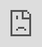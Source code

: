 # Work with Stress and Resilience

## Overview {.unnumbered}

In Unit 5, both stress and resilience will be explored in detail. While these may appear to be distinct topics, they are deeply interconnected. Stress is an inevitable part of life, arising from various external and internal pressures, while resilience is the capacity to adapt and bounce back from these challenges. The relationship between the two is significant: the more resilient we become, the better we are at managing stress. Although stress will always exist, a resilient individual can approach it differently, viewing obstacles as opportunities for growth rather than insurmountable difficulties. Resilience doesn’t eliminate stress, but it transforms the way we interact with it. With greater resilience, stressful situations are less likely to overwhelm us, and we develop healthier coping mechanisms. Instead of being paralyzed or drained by stress, resilience empowers us to stay grounded, think clearly, and respond effectively. Through building resilience, we gain the tools to reduce the impact of stress on our emotional, mental, and even physical well-being. In other words, by strengthening our resilience, we can significantly alter our experience of stress, making it less of a burden and more of a manageable part of our personal and professional lives.

### Topics {.unnumbered}

This unit is divided into the following topics:

1. Stress and Resilience
2. The Development of Stress and Resilience
3. Strategies for Dealing with Stress and Resilience

### Unit Learning Outcomes {.unnumbered}

When you have completed this unit you will be able to:

1. Identify some of the major researchers in the field of resilience and stress
2. Demonstrate and practice what wellness and thriving could look like
3. Describe the brain under stress and how resilience is built
4. Conceptualize a case dealing with stress and resilience
5. Practice the skill of validation as outlined in EFFT
6. Develop a preliminary treatment plan and know where to find resources and further specialized training

### Learning Activities {.unnumbered}

Here is a list of learning activities that will benefit you in completing this unit. You may find it useful for planning your work.

::: {.learning-activity}

1. Video and Read: The "Fathers" of Stress and Resilience
2. Read: Stress Management and Prevention, Chapter 1
3. Reflect (Optional): Stress
4. Video: What is Resilience?
5. Video: Daniel Siegel—Empathy and Resilience
6. Read: Stress Management and Prevention, Chapter 2
7. Video: An Illustration
8. Read: Gordon Neufeld Institute
9. Video (Optional): The Power of Vulnerability—Brené Brown
10. Video: Dan Siegel on Neurobiology and Resilience
11. Read and Write: Case Study

*Note:* Working through course activities will help you to meet the learning outcomes and successfully complete your assessments.

:::

## Assessment {.unnumbered}

Please see the Assessment section in Moodle for assignment details.


### Resources {.unnumbered}

Here are the resources you will need to complete this unit.

- Lafrance, A., Henderson, K. A., & Mayman, S. [-@lafranceEmotionfocusedFamilyTherapy2020]. *Emotion-Focused Family Therapy: A Transdiagnostic Model for Caregiver-Focused Interventions*. American Psychological Association.
- Other online resources will be provided in the unit.

## Stress and Resilience

Stress and its manifestation in the body are the topics we explore in Unit 5. As research shows, experiencing stress is detrimental to our bodies and our health in general. It is therefore very important to develop and expand our resilience in order to properly handle and interact with stress.

In the same manner as in previous units, I would like to acknowledge and hear from those who have contributed to the field of stress and resilience research. Although the scope of research has expanded greatly, it is important to recall where we began.

### Activity: Video and Read | The "Fathers" of Stress and Resilience

::: {.learning-activity}

In the world of stress management, Hans Selye is widely acknowledged as the "father of the field." As such, he is a Canadian resource for the rest of the world. Over 1,700 scholarly papers and 39 books were published by Dr. Selye following his first scientific paper to identify and define "stress" in 1936. His work was cited in more than 362,000 scientific papers and in countless popular magazine articles, in nearly every major language, and in every country in the world by the time of his death in late 1982. There is no doubt that he is the most frequently cited author on stress in the world. Selye proposed that throughout a period of exposure to a nonspecific demand, stress remains present in an individual’s body. Among his distinctions, Selye called the cumulative effects of chronically applied stressors "general adaptation syndrome," also known as Selye’s syndrome in the literature.

Dr. Selye is one of the founders of the Canadian Institute of Stress. You may wish to spend a few minutes exploring their [website](https://stresscanada.org/){target="_blank"} [-@CanadaStress].

Watch the following video to learn more about one of Dr. Hans Selye’s major contributions to stress research. Please note that the video is 4:01 minutes long.

- [*Hans Selye’s General Adaption Syndrome and the HPA Axis: Exploring the Connection*](https://www.youtube.com/watch?v=9FdmxfXrygA){target="_blank"} [-@integrativetherapeuticsHansSelyesGeneral2017]

<div class="video-container">

{{< video https://www.youtube-nocookie.com/embed/9FdmxfXrygA >}}

</div>

**Questions to Consider**

After viewing the video consider the following questions and use them as a tool to help you process the information.

1. What is general adaptation syndrome?
2. What is it better described as?
3. What is the HPA? How can it weaken?

**Norman Garmezy**

The resilience theory is regarded as the brainchild of Norman Garmezy, the "father" of resilience theory. In addition to his work in developmental psychopathology, Garmezy was a professor of psychology; he held positions at Duke University (1950–1961) and the Institute of Child Development at the University of Minnesota (1961–1989) after receiving his doctorate from the University of Iowa in 1950. His early work focused on the etiology of schizophrenia, but his later work focused on child development risks, resilience, stress, and coping. We will spend some time getting to know his research, even though there have been further advances since his discoveries in the 1980s and 1990s.

- We will be reading from Ann Masten’s book, *[Ordinary Magic](assets/u5/Ordinary_Magic_Introduction.pdf){target="_blank"}* [-@mastenOrdinaryMagicResilience2014].

Ann Masten is a prominent resilience researcher and professor of child development at the University of Minnesota. She is widely recognized for her work on resilience in children and how they thrive despite adversity. In her book *Ordinary Magic* (2025), Masten explores the concept of resilience, arguing that it is not a rare, extraordinary trait but a common capacity that arises from ordinary human resources such as supportive relationships, problem-solving skills, and community support. The book highlights the power of everyday systems that foster resilience in individuals facing challenges. Masten studied under Garmezy—take note of when he is mentioned.

**Questions to Consider**

After completing the reading above, consider the following questions and use them as a tool to help you process the information.

1. The key individuals who initiated studies on resilience in children were a part of which historic event?
2. What are the four waves of resilience science?
3. What was the biggest surprise that emerged from the study of children who overcome adversity?
4. What does the word resilience mean?
5. What two kinds of evaluation are required to identify resilience in a person’s life?
6. What are some examples of risk factors?

:::

### Activity: Reading | *Stress Management and Prevention*, Chapter 1

::: {.learning-activity}

To begin our conversation on stress and its meaning, please read the resource below.

- [*Stress Management and Prevention*, Chapter 1](assets/u5/Stress_Management_And_Prevention_Ch_1.pdf){target="_blank"} [-@chenStressManagementPrevention2011]

This chapter’s Key Questions will be used as our Questions to Consider section. Reading these ahead of time will assist you in guiding your reading.

**Questions to Consider**

After reading, consider the following questions and use them as a tool to help you process the information.

1. What are the different ways that stress can be defined and conceptualized?
2. What are the different ways that people respond to adversity in their lives?
3. Stress is ordinarily thought of as a fairly negative state, something to be avoided whenever possible. But how can stress be highly functional and operate as a survival mechanism?
4. What is the general adaptation syndrome (GAS) and how does it function during times of stress?
5. What is the primary goal of stress management? Can such a program completely eliminate stress?
6. What are major sources of stress and how are they recognized?
7. How do you interpret the following statement: Stress is not what exists on the outside, but how you perceive a situation on the inside?

:::

### Activity: Optional Reflection | Stress

::: {.learning-activity}

Consider the following questions and use the tool below to save your notes. Note that the active browser will not save your responses so you will need to save or download your document before closing it. You may wish to download the document on your computer or device to work on it.

<iframe src="https://create.twu.ca/h5p/wp-admin/admin-ajax.php?action=h5p_embed&id=489" width="100%" height="100%" frameborder="0" allowfullscreen="allowfullscreen" title=""></iframe><script src="https://h5p.org/sites/all/modules/h5p/library/js/h5p-resizer.js" charset="UTF-8"></script>

:::

### Activity: Video | What is Resilience?

::: {.learning-activity}

Different perspectives and points of view can be taken into account when discussing resilience. For an overview and introduction to resilience, watch the following video. Please consider that this video is 2.29 minutes long.

- [*The Science of Resilience*](https://www.youtube.com/watch?v=1r8hj72bfGo){target="_blank"} [-@centeronthedevelopingchildatharvarduniversityInBriefScienceResilience2015]

<div class="video-container">

{{< video https://www.youtube-nocookie.com/embed/1r8hj72bfGo >}}

</div>

:::

### Activity: Videos | Daniel Siegel—Empathy and Resilience

::: {.learning-activity}

The researcher Daniel Siegel is well known for his theory of interpersonal neurobiology, which explains how the brain, mind, and body are interconnected. Throughout his work he emphasizes the importance of resilience. Rather than reading some of his books and articles, we will view some of his YouTube talks:

**Building Resilience**

- [*Building Resilience in Care Providers*](https://www.youtube.com/watch?v=RkC8hx-_k3Y){target="_blank"} [-@haguetalksBuildingResilienceCare2019]

<div class="video-container">

{{< video https://www.youtube-nocookie.com/embed/RkC8hx-_k3Y >}}

</div>

**Questions to Consider**

After watching the video consider the following questions and use them as tools to help you process the information.

1. What are the five states of empathy?
2. What does compassion build on?
3. What are the two states of the brain that Siegel describes?
4. What is the metaphor that Siegel uses about the importance of awareness with resiliency?

**Opportunities to Build the Circuits of Kindness and Resilience**

This next video focuses on parents building resilience with their children.

- [*Building the Circuits for Kindness and Resilience*](https://www.youtube.com/watch?v=0XG8uOWEBbc){target="_blank"} [-@dalailamacenterforpeaceandeducationDanSiegelOpportunity2012]

<div class="video-container">

{{< video https://www.youtube-nocookie.com/embed/0XG8uOWEBbc >}}

</div>

**Questions to Consider**

After watching the video consider the following questions and use them as tools to help you process the information.

1. When are the first circuits of kindness and resilience growing?
2. What moments does Siegel encourage us to reframe?
3. How do you see this video by Siegel as related to issues that EFFT explores?
4. What is the opportunity to build kindness and resilience that Siegel talks about?

:::

## The Development of Stress and Resilience

The purpose of this section is to discuss how and why stress occurs, and how we can enhance our resilience to minimize stress; that is, as Siegel explains, by increasing our awareness, we will be able to handle things with less impact when they occur—despite the fact that they may still affect us, they will not have the same negative impact.

### Activity: Read | *Stress Management and Prevention*, Chapter 2

::: {.learning-activity}

In this chapter we will examine how stress manifests in the body and how our body responds to stress. We should note that this is a continuation or a parallel from our previous learning about trauma. You are not expected to memorize all of the details or remember all of the parts of the body affected. This article is intended to give you a general understanding of how stress affects the body and how it can manifest itself.

Read p. 30 to the end of the chapter. Pay particular attention to pages 36–37, and observe how they are aligned with our understanding of EFFT. The Questions to Consider section will be based on the Key Questions in the chapter. By reading these ahead of time, you will be able to guide your reading.

- [*Stress Management and Prevention*, Chapter 2](assets/u5/Stress_Management_And_Prevention_Ch_2.pdf){target="_blank"} [-@chenStressManagementPrevention2011]

**Questions to Consider**

Consider the following questions and use them as tools to help you process the information.

1. Why is it important to study the physiological basis of stress responses?
2. How can you apply what you learned in this chapter to understand better why people struggle so much in their lives?
3. How can studying the physiology of stress assist you in making sense of your own stress reactions, as well as those you witness in others?
4. How do chronic stress and anxiety affect the various systems in the body?
5. How do the nervous and endocrine systems work together to coordinate the body’s responses to stress?
6. How do the sympathetic and parasympathetic nervous systems work in concert to control physiological stress responses?
7. What are the body’s sequential steps in responding to perceived threats?
8. How is the immune system affected by chronic stress?
9. What are the risk factors associated with heart disease and other chronic health conditions?
10. How is sexual functioning affected by chronic or acute stress?
11. What are some ways that stress is helpful?

:::

### Activity: Video | An Illustration

::: {.learning-activity}

This video with Dr. Gabor Maté on the connection between stress and disease illustrates how the body and the brain are connected and how stress manifests itself in the body. For the sake of time, let’s watch this clip to get an idea of the book’s content.

- [*Dr. Gabor Maté on the Connection Between Stress and Disease*](https://www.youtube.com/watch?v=ajo3xkhTbfo&t=1861s){target="_blank"} [-@howtoacademyDrGaborMate2019]

<div class="video-container">

{{< video https://www.youtube.com/watch?v=ajo3xkhTbfo&t=1861s >}}

</div>

**Questions to Consider**

After watching the video consider the following questions to help guide your learning.

1. Who is the illustration about at the beginning of the clip? At what age did she die?
2. What does Maté mean by responsibility?
3. What does Maté describe we have to do in order to maintain an attachment relationship? When does illness arise?

:::

### Activity: Read | Gordon Neufeld Institute

::: {.learning-activity}

You may find the following article on the Neufeld Institute helpful in understanding how resilience develops and how it can be fostered. The work of Gordon Neufeld in the area of parenting and family work has made him an internationally recognized researcher.

- [*Resilience: Embracing the Emotional Journey*](https://neufeldinstitute.org/resilience-embracing-the-emotional-journey/){target="_blank"} [@macnamaraResilienceEmbracingEmotional2019]

**Questions to Consider**

After reading, consider the following questions and use them as a tool to help you process the information.

1. How does Gordon Neufeld describe resilience?
2. What is the difference between true resilience and false resilience?
3. What happens when we are overloaded?
4. Finish this quote, "We already have inside of us the ingredients to allow healing to occur, we just need …" [@macnamaraResilienceEmbracingEmotional2019]

:::

## Strategies for Dealing with Stress and Resilience

Being resilient means overcoming setbacks and challenges such as losing a job, facing illness, experiencing a disaster, or grieving a loved one. These stressful events can lead people to unhealthy coping mechanisms such as substance abuse, eating disorders, or risky behaviours, which can make them feel stuck in their problems or victimized. While resilience doesn’t eliminate difficulties, it helps people look beyond them, find joy in life, and handle stress more effectively.

This is another opportunity for us to continue learning from EFFT. The goal is for you to have a reasonably good understanding of what validation entails by now. In this section we will develop a validation statement and add a behaviour coaching component.

### Activity: Optional Watch | *The Power of Vulnerability*—Brené Brown

::: {.learning-activity}

Brené Brown has spent the past two decades studying courage, vulnerability, shame, and empathy at the University of Texas at Austin McCombs School of Business. Five of her books are New York Times bestsellers.

Please watch this video from Brown, who is well known for her work on vulnerability, shame, courage, and their relationship to resilience before starting the EFFT exercises and reading. It is likely that you have heard Brown speak before, but I encourage you to listen to her again and consider how working on shame, vulnerability, and courage can also cultivate resilience within you while working in the therapy room. This is Brown’s first TED Talk that is well known to most people; it captured the attention of the nation.

- [*The Power of Vulnerability*](https://www.ted.com/talks/brene_brown_the_power_of_vulnerability?language=en){target="_blank"} [-@brownPowerVulnerability2010]

<div class="video-container">

<iframe src="https://embed.ted.com/talks/brene_brown_the_power_of_vulnerability" width="1024px" height="576px" title="The power of vulnerability" style="position:absolute;left:0;top:0;width:100%;height:100%"  frameborder="0" scrolling="no" allowfullscreen onload="window.parent.postMessage('iframeLoaded', 'https://embed.ted.com')"></iframe>

</div>

**Questions to Consider**

After watching the video consider the following question and use it to help you process the information.

1. How does working on alleviating our shame build and foster resilience? Describe the connection.

:::

### Activity: Watch | Dan Siegel on Neurobiology and Resilience

::: {.learning-activity}

This short video by Siegel discusses how to build resilience and connection by focusing not only on the individual, but on the collective "we."

- [*On Neurobiology and Resilience*](https://www.youtube.com/watch?v=Zriw-jShjzY){target="_blank"} [-@garrisoninstituteDanSiegelNeurobiology2015]

<div class="video-container">

{{< video https://www.youtube-nocookie.com/embed/Zriw-jShjzY >}}

</div>

:::

### Activity: Case Study

::: {.learning-activity}

Please refer back to the *EFFT Manual* [@lafranceEmotionfocusedFamilyTherapy2020] if you need any reminders on emotion coaching or behaviour coaching.

In regard to stress and resilience specifically, I quote this text from our *EFFT Manual*:

> There is strong evidence to suggest that emotional intelligence (which includes emotion management, emotion perception, and emotion utilization) moderates the relationship between stress and mental health concerns in adolescents and adults, including depression, hopelessness, and suicidal ideation [@ciarrochiEmotionalIntelligenceModerates2002; @fernandez-berrocalEmotionalIntelligenceEmotional2006]. Taken together, these studies suggest that a focus on the development and refinement of emotion processing and regulation can serve to buffer against the experience of life stressors. For these reasons, the EFFT clinician also works with caregivers to equip them with the skills of emotion coaching to support their loved one’s wellness. Over time, their loved one develops self-efficacy with emotion processing—that is, the capacity and confidence to experience, tolerate, regulate, and be guided by their emotions without need of maladaptive coping strategies. In addition to supporting in the moment emotion processing and the development of the capacity to self-regulate, emotion-coaching skills enhance treatment in various ways. As caregivers adopt this new style of relating to their loved one, their relationship will strengthen and their efforts to support their loved one with behavioral symptoms will be more effective and better received. As symptoms decrease, caregivers can also support their loved one to manage the flood of emotions that sometimes follow. This work will also provide loved ones with evidence of their caregiver’s capacity and willingness to support them with their emotional pain, making it more likely that they will turn to the caregiver for support in times of stress [@lafranceEmotionfocusedFamilyTherapy2020].

Read the following case study and then spend some time creating a validation statement for this particular client. We will be emotion-coaching this client and adding a "behaviour intervention" that will help the client to deal with their ongoing stress in their life. You may come up with your own ideas for things that might help alleviate stress based on the class readings or your own experience, or you can also look up some suggestions if you would like. Note that you would do a lot more work than just this single emotion-coaching session before suggesting a way to cope: in real time, you really need to spend time in validation with the client, really understanding what they are saying and conveying that you "get it."

<iframe src="https://create.twu.ca/h5p/wp-admin/admin-ajax.php?action=h5p_embed&id=499" width="100%" height="100%" frameborder="0" allowfullscreen="allowfullscreen" title=""></iframe><script src="https://h5p.org/sites/all/modules/h5p/library/js/h5p-resizer.js" charset="UTF-8"></script>

:::

## Summary {.unnumbered}

In this unit you have learned about stress and resilience. It is so important that we understand how prolonged stress can affect our bodies and how urgent it is to take action. The fact that we can build up our resilience tangibly should also encourage you. This may be easier to do when we are young, but it is also possible to do when we are older. Fortunately, the brain is very malleable and resilience can still be taught and learned.

::: {.check}

Before you move on to the next unit you may want to check that you are able to:

1. Identify some of the major researchers in the field of resilience and stress
2. Demonstrate and practice what wellness and thriving could look like
3. Describe the brain under stress and how resilience is built
4. Conceptualize a case dealing with stress and resilience
5. Practice the skill of validation as outlined in EFFT
6. Develop a preliminary treatment plan and know where to find resources and further specialized training

:::

## References {.unnumbered}

<!-- ## Stress and Resilience

**Videos**

- Center on the Developing Child at Harvard University. (2015). *InBrief: The science of resilience* [Video]. YouTube. [https://www.youtube.com/watch?v=1r8hj72bfGo](https://www.youtube.com/watch?v=1r8hj72bfGo){target="_blank"}

{{< video https://www.youtube-nocookie.com/embed/1r8hj72bfGo >}}

::: {.prote}

Bleep bloop: The above video was auto embedded. If it was just a link, I added a title. If you don't like the title, change it, and I'll leave it alone if I come across it again.

:::

- Dalai Lama Center for Peace and Education. (2012). *Dan Siegel - The opportunity to build the circuits of kindness and resilience* [Video]. YouTube. [https://youtu.be/0XG8uOWEBbc](https://youtu.be/0XG8uOWEBbc){target="_blank"}

{{< video https://www.youtube-nocookie.com/embed/0XG8uOWEBbc >}}

::: {.prote}

Bleep bloop: The above video was auto embedded. If it was just a link, I added a title. If you don't like the title, change it, and I'll leave it alone if I come across it again.

:::

- Integrative Therapeutics. (2017). *Hans Selye’s general adaption syndrome and the HPA axis: Exploring the connection* [Video]. YouTube. [https://www.youtube.com/watch?v=9FdmxfXrygA](https://www.youtube.com/watch?v=9FdmxfXrygA){target="_blank"}

{{< video https://www.youtube-nocookie.com/embed/9FdmxfXrygA >}}

::: {.prote}

Bleep bloop: The above video was auto embedded. If it was just a link, I added a title. If you don't like the title, change it, and I'll leave it alone if I come across it again.

:::

**Readings**

- Masten, A. S. (2014). *Ordinary magic: Resilience in development.* The Guilford Press.
- [[https://d.docs.live.net/47342b2749fd82eb/Desktop/_Trinity%20Western_Editing/Psych%20339/1.%20Original%20Files%20From%20Production/assets/u5/Ordinary_Magic_Introduction.pdf](https://d.docs.live.net/47342b2749fd82eb/Desktop/_Trinity%20Western_Editing/Psych%20339/1.%20Original%20Files%20From%20Production/assets/u5/Ordinary_Magic_Introduction.pdf){target="_blank"}
- Seaward, B. L. (2011). *Stress management and revention: Applications to daily life* (2nd ed.). Jones & Bartlett.

**Websites**

- There are no websites to visit for this topic.

## Stress and Resilience

**Videos**

- How To Academy. (2019). *Dr. Gabor Maté on the connection between stress and disease* [Video]. YouTube. [https://www.youtube.com/watch?v=ajo3xkhTbfo&t=1861s](https://www.youtube.com/watch?v=ajo3xkhTbfo&t=1861s){target="_blank"}

{{< video https://www.youtube-nocookie.com/embed/ajo3xkhTbfo >}}

::: {.prote}

Bleep bloop: The above video was auto embedded. If it was just a link, I added a title. If you don't like the title, change it, and I'll leave it alone if I come across it again.

:::

**Readings**

- Seaward, B. L. (2011). *Stress management and prevention: Applications to daily life* (2nd ed.). Jones & Bartlett.

**Websites**

- MacNamara, D. (n.d.). R*esilience: Embracing the emotional journey*. Neufeld Institute. [https://neufeldinstitute.org/editorials/resilience-embracing-the-emotional-journey/](https://neufeldinstitute.org/editorials/resilience-embracing-the-emotional-journey/){target="_blank"}

## Strategies for Dealing with Stress and Resilience

**Videos**

- Garrison Institute. (2015). *Dan Siegel on neurobiology and resilience* [Video]. YouTube. [https://youtu.be/Zriw-jShjzY](https://youtu.be/Zriw-jShjzY){target="_blank"}

{{< video https://www.youtube-nocookie.com/embed/Zriw-jShjzY >}}

::: {.prote}

Bleep bloop: The above video was auto embedded. If it was just a link, I added a title. If you don't like the title, change it, and I'll leave it alone if I come across it again.

:::

- TED. (2010). T*he Power of vulnerability* [Video]. TEDx Houston. [https://www.ted.com/talks/brene_brown_the_power_of_vulnerability?subtitle=en](https://www.ted.com/talks/brene_brown_the_power_of_vulnerability?subtitle=en){target="_blank"}

::: {.video-container}

<iframe src="https://embed.ted.com/talks/brene_brown_the_power_of_vulnerability" width="854" height="480" style="position:absolute;left:0;top:0;width:100%;height:100%" frameborder="0" scrolling="no" allowfullscreen></iframe>

:::

::: {.prote}

Bleep bloop: The above video was auto embedded. If it was just a link, I added a title. If you don't like the title, change it, and I'll leave it alone if I come across it again.

:::

**Readings**

- Lafrance et al., (2020). *EFFT Manual*

**Websites**

- There are no websites to visit for this topic.-->